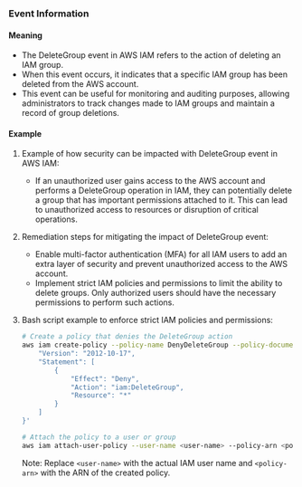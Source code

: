 
### Event Information

#### Meaning

- The DeleteGroup event in AWS IAM refers to the action of deleting an IAM group.
- When this event occurs, it indicates that a specific IAM group has been deleted from the AWS account.
- This event can be useful for monitoring and auditing purposes, allowing administrators to track changes made to IAM groups and maintain a record of group deletions.

#### Example

1. Example of how security can be impacted with DeleteGroup event in AWS IAM:
   - If an unauthorized user gains access to the AWS account and performs a DeleteGroup operation in IAM, they can potentially delete a group that has important permissions attached to it. This can lead to unauthorized access to resources or disruption of critical operations.

2. Remediation steps for mitigating the impact of DeleteGroup event:
   - Enable multi-factor authentication (MFA) for all IAM users to add an extra layer of security and prevent unauthorized access to the AWS account.
   - Implement strict IAM policies and permissions to limit the ability to delete groups. Only authorized users should have the necessary permissions to perform such actions.

3. Bash script example to enforce strict IAM policies and permissions:
   ```bash
   # Create a policy that denies the DeleteGroup action
   aws iam create-policy --policy-name DenyDeleteGroup --policy-document '{
       "Version": "2012-10-17",
       "Statement": [
           {
               "Effect": "Deny",
               "Action": "iam:DeleteGroup",
               "Resource": "*"
           }
       ]
   }'

   # Attach the policy to a user or group
   aws iam attach-user-policy --user-name <user-name> --policy-arn <policy-arn>
   ```
   Note: Replace `<user-name>` with the actual IAM user name and `<policy-arn>` with the ARN of the created policy.

